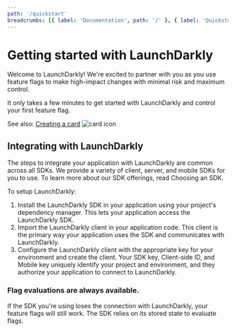 ```yaml
---
path: '/quickstart'
breadcrumbs: [{ label: 'Documentation', path: '/' }, { label: 'Quickstart', path: '/' }]
---
```



# Getting started with LaunchDarkly

<Metadata timeToRead={props.timeToRead} lastModifiedDateFormatted={props.lastModifiedDateFormatted} />

Welcome to LaunchDarkly! We're excited to partner with you as you use feature flags to make high-impact changes with
minimal risk and maximum control.

It only takes a few minutes to get started with LaunchDarkly and control your first feature flag.

<Card>
  <span>
    See also: <a href="">Creating a card</a>
  </span>
  <img src="https://75oio.csb.app/bookmark-outline.svg" alt="card icon" />
</Card>

## Integrating with LaunchDarkly

The steps to integrate your application with LaunchDarkly are common across all SDKs. We provide a variety of client, server, and mobile SDKs for you to use. To learn more about our SDK offerings, read Choosing an SDK.

To setup LaunchDarkly:

1. Install the LaunchDarkly SDK in your application using your project's dependency manager. This lets your application access the LaunchDarkly SDK.
2. Import the LaunchDarkly client in your application code. This client is the primary way your application uses the SDK and communicates with LaunchDarkly.
3. Configure the LaunchDarkly client with the appropriate key for your environment and create the client. Your SDK key, Client-side ID, and Mobile key uniquely identify your project and environment, and they authorize your application to connect to LaunchDarkly.

### Flag evaluations are always available.

If the SDK you're using loses the connection with LaunchDarkly, your feature flags will still work. The SDK relies on its stored state to evaluate flags.
